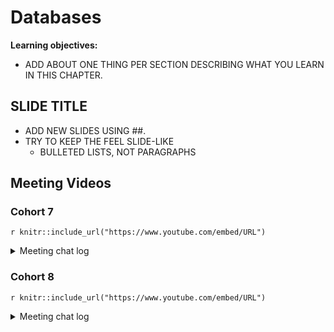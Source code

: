 # Databases

**Learning objectives:**

- ADD ABOUT ONE THING PER SECTION DESCRIBING WHAT YOU LEARN IN THIS CHAPTER.

## SLIDE TITLE

- ADD NEW SLIDES USING ##. 
- TRY TO KEEP THE FEEL SLIDE-LIKE
  - BULLETED LISTS, NOT PARAGRAPHS

## Meeting Videos

### Cohort 7

`r knitr::include_url("https://www.youtube.com/embed/URL")`

<details>
  <summary> Meeting chat log </summary>
```
LOG
```
</details>

### Cohort 8

`r knitr::include_url("https://www.youtube.com/embed/URL")`

<details>
  <summary> Meeting chat log </summary>
```
LOG
```
</details>
